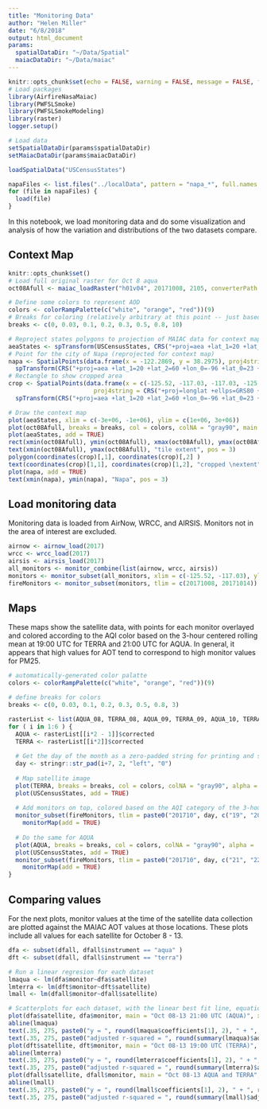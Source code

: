 ```yaml
---
title: "Monitoring Data"
author: "Helen Miller"
date: "6/8/2018"
output: html_document
params:
  spatialDataDir: "~/Data/Spatial"
  maiacDataDir: "~/Data/maiac"
---
```


```r
knitr::opts_chunk$set(echo = FALSE, warning = FALSE, message = FALSE, fig.path = 'monitoringData_figures/', fig.keep = 'high' )
# Load packages
library(AirfireNasaMaiac)
library(PWFSLSmoke)
library(PWFSLSmokeModeling)
library(raster)
logger.setup()

# Load data
setSpatialDataDir(params$spatialDataDir)
setMaiacDataDir(params$maiacDataDir)

loadSpatialData("USCensusStates")

napaFiles <- list.files("../localData", pattern = "napa_*", full.names = TRUE)
for (file in napaFiles) {
  load(file)
}
```



In this notebook, we load monitoring data and do some visualization and analysis of how the variation and distributions of the two datasets compare. 

## Context Map

```r
knitr::opts_chunk$set() 
# Load full original raster for Oct 8 aqua
oct08Afull <- maiac_loadRaster("h01v04", 20171008, 2105, converterPath = "../executables/h4toncff_nc4") 

# Define some colors to represent AOD 
colors <- colorRampPalette(c("white", "orange", "red"))(9)
# Breaks for coloring (relatively arbitrary at this point -- just based on what looks best visually)
breaks <- c(0, 0.03, 0.1, 0.2, 0.3, 0.5, 0.8, 10)

# Reproject states polygons to projection of MAIAC data for context map
aeaStates <- spTransform(USCensusStates, CRS("+proj=aea +lat_1=20 +lat_2=60 +lon_0=-96 +lat_0=23 +datum=WGS84 +ellps=WGS84"))
# Point for the city of Napa (reprojected for context map)
napa <- SpatialPoints(data.frame(x = -122.2869, y = 38.2975), proj4string = CRS("+proj=longlat +ellps=GRS80 +datum=NAD83 +no_defs +towgs84=0,0,0")) %>% 
  spTransform(CRS("+proj=aea +lat_1=20 +lat_2=60 +lon_0=-96 +lat_0=23 +datum=WGS84 +ellps=WGS84")) 
# Rectangle to show cropped area
crop <- SpatialPoints(data.frame(x = c(-125.52, -117.03, -117.03, -125.52, -125.52), y = c(36.52, 36.52, 41.78, 41.78, 36.52)), 
                        proj4string = CRS("+proj=longlat +ellps=GRS80 +datum=NAD83 +no_defs +towgs84=0,0,0")) %>%
  spTransform(CRS("+proj=aea +lat_1=20 +lat_2=60 +lon_0=-96 +lat_0=23 +datum=WGS84 +ellps=WGS84"))

# Draw the context map
plot(aeaStates, xlim = c(-3e+06, -1e+06), ylim = c(1e+06, 3e+06))
plot(oct08Afull, breaks = breaks, col = colors, colNA = "gray90", main = "Full data extent", add = TRUE, legend = FALSE)
plot(aeaStates, add = TRUE)
rect(xmin(oct08Afull), ymin(oct08Afull), xmax(oct08Afull), ymax(oct08Afull))
text(xmin(oct08Afull), ymax(oct08Afull), "tile extent", pos = 3)
polygon(coordinates(crop)[,1], coordinates(crop)[,2] )
text(coordinates(crop)[1,1], coordinates(crop)[1,2], "cropped \nextent", pos = 1)
plot(napa, add = TRUE)
text(xmin(napa), ymin(napa), "Napa", pos = 3)
```

## Load monitoring data

Monitoring data is loaded from AirNow, WRCC, and AIRSIS. Monitors not in the area of interest are excluded. 

```r
airnow <- airnow_load(2017)
wrcc <- wrcc_load(2017)
airsis <- airsis_load(2017)
all_monitors <- monitor_combine(list(airnow, wrcc, airsis))
monitors <- monitor_subset(all_monitors, xlim = c(-125.52, -117.03), ylim = c(36.52, 41.78))
fireMonitors <- monitor_subset(monitors, tlim = c(20171008, 20171014))
```

## Maps

These maps show the satellite data, with points for each monitor overlayed and colored according to the AQI color based on the 3-hour centered rolling mean at 19:00 UTC for TERRA and 21:00 UTC for AQUA. In general, it appears that high values for AOT tend to correspond to high monitor values for PM25.

```r
# automatically-generated color palatte
colors <- colorRampPalette(c("white", "orange", "red"))(9)

# define breaks for colors
breaks <- c(0, 0.03, 0.1, 0.2, 0.3, 0.5, 0.8, 3)

rasterList <- list(AQUA_08, TERRA_08, AQUA_09, TERRA_09, AQUA_10, TERRA_10, AQUA_11, TERRA_11, AQUA_12, TERRA_12, AQUA_13, TERRA_13)
for ( i in 1:6 ) {
  AQUA <- rasterList[[i*2 - 1]]$corrected
  TERRA <- rasterList[[i*2]]$corrected
  
  # Get the day of the month as a zero-padded string for printing and selecting the correct value from monitoring data
  day <- stringr::str_pad(i+7, 2, "left", "0")
  
  # Map satellite image
  plot(TERRA, breaks = breaks, col = colors, colNA = "gray90", alpha = .8, main = paste0("TERRA ", "Oct ", day, ", 2017"), legend = FALSE)
  plot(USCensusStates, add = TRUE)
  
  # Add monitors on top, colored based on the AQI category of the 3-hour centered rolling mean at the time of the satellite data collection
  monitor_subset(fireMonitors, tlim = paste0("201710", day, c("19", "20")) ) %>% 
    monitorMap(add = TRUE)
  
  # Do the same for AQUA
  plot(AQUA, breaks = breaks, col = colors, colNA = "gray90", alpha = .8, main = paste0("AQUA ", "Oct ", day, ", 2017"), legend = FALSE)
  plot(USCensusStates, add = TRUE)
  monitor_subset(fireMonitors, tlim = paste0("201710", day, c("21", "22")) ) %>% 
    monitorMap(add = TRUE)
}
```

## Comparing values

For the next plots, monitor values at the time of the satellite data collection are plotted against the MAIAC AOT values at those locations. These plots include all values for each satellite for October 8 - 13.


```r
dfa <- subset(dfall, dfall$instrument == "aqua" )
dft <- subset(dfall, dfall$instrument == "terra")

# Run a linear regresion for each dataset
lmaqua <- lm(dfa$monitor~dfa$satellite)
lmterra <- lm(dft$monitor~dft$satellite)
lmall <- lm(dfall$monitor~dfall$satellite)

# Scatterplots for each dataset, with the linear best fit line, equation, and r-squared value
plot(dfa$satellite, dfa$monitor, main = "Oct 08-13 21:00 UTC (AQUA)", xlab = "satellite data (AOT)", ylab = "monitoring data (PM2.5 ug/m3)", xlim = c(0,2), ylim = c(0,300))
abline(lmaqua)
text(.35, 275, paste0("y = ", round(lmaqua$coefficients[1], 2), " + ", round(lmaqua$coefficients[2], 2), "x"), pos = 3)
text(.35, 275, paste0("adjusted r-squared = ", round(summary(lmaqua)$adj.r.squared, 2)), pos = 1)
plot(dft$satellite, dft$monitor, main = "Oct 08-13 19:00 UTC (TERRA)", xlab = "satellite data (AOT)", ylab = "monitoring data (PM2.5 ug/m3)", xlim = c(0,2), ylim = c(0,300))
abline(lmterra)
text(.35, 275, paste0("y = ", round(lmterra$coefficients[1], 2), " + ", round(lmterra$coefficients[2], 2), "x"), pos = 3)
text(.35, 275, paste0("adjusted r-squared = ", round(summary(lmterra)$adj.r.squared, 2)), pos = 1)
plot(dfall$satellite, dfall$monitor, main = "Oct 08-13 AQUA and TERRA", xlab = "satellite data (AOT)", ylab = "monitoring data (PM2.5 ug/m3)", xlim = c(0,2), ylim = c(0,300))
abline(lmall)
text(.35, 275, paste0("y = ", round(lmall$coefficients[1], 2), " + ", round(lmall$coefficients[2], 2), "x"), pos = 3)
text(.35, 275, paste0("adjusted r-squared = ", round(summary(lmall)$adj.r.squared, 2)), pos = 1)
```


